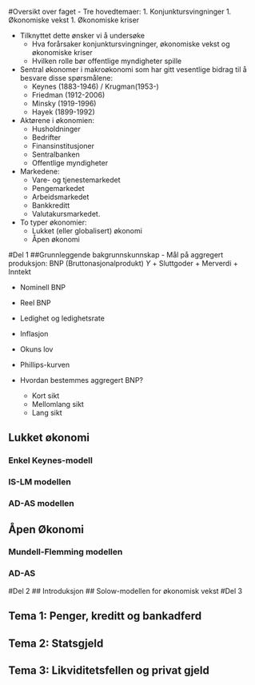 <!--
---
output:
  html_notebook:
    toc: true
    toc_depth: 3
---

-->
#Oversikt over faget
- Tre hovedtemaer: 
    1. Konjunktursvingninger
    1. Økonomiske vekst
    1. Økonomiske kriser

- Tilknyttet dette ønsker vi å undersøke
    + Hva forårsaker konjunktursvingninger, økonomiske vekst og økonomiske kriser
    + Hvilken rolle bør offentlige myndigheter spille
    
- Sentral økonomer i makroøkonomi som har gitt vesentlige bidrag til å besvare disse spørsmålene:
    + Keynes (1883-1946) / Krugman(1953-)
    + Friedman (1912-2006)
    + Minsky (1919-1996)
    + Hayek (1899-1992) 
    
- Aktørene i økonomien:
    + Husholdninger 
    + Bedrifter 
    + Finansinstitusjoner 
    + Sentralbanken 
    + Offentlige myndigheter

- Markedene: 
    + Vare- og tjenestemarkedet
    + Pengemarkedet 
    + Arbeidsmarkedet
    + Bankkreditt 
    + Valutakursmarkedet.

- To typer økonomier:
    + Lukket (eller globalisert) økonomi
    + Åpen økonomi

#Del 1
##Grunnleggende bakgrunnskunnskap
- Mål på aggregert produksjon: BNP (Bruttonasjonalprodukt) $Y$
    + Sluttgoder
    + Merverdi
    + Inntekt

- Nominell BNP

- Reel BNP

- Ledighet og ledighetsrate

- Inflasjon

- Okuns lov

- Phillips-kurven

- Hvordan bestemmes aggregert BNP?
    + Kort sikt
    + Mellomlang sikt
    + Lang sikt

## Lukket økonomi
### Enkel Keynes-modell
### IS-LM modellen
### AD-AS modellen
## Åpen Økonomi
### Mundell-Flemming modellen
### AD-AS

<!--
Del 1: Økonomiske svingninger på kort sikt
Grunnleggende bakgrunnskunnskap 
	Mål på aggregert produksjon: BNP
(1) Verdien til alle sluttgodene (varer og tjenester) som blir produsert i en bestemt tidsperiode.
(2) Summen av all merverdi for en bestemte tidsperiode.
(3) Summen av all inntekt for en bestemte tidsperiode.
	Nominell BNP (LY)
LY=PY
	Reel BNP (Y)
   Y=LY/P
	Ledighet (U) og ledighetsrate (u)
U=L-N hvor N antall i arbeid og U antall utenfor arbeid
u=U/L=(N-L)/L=N/L-1
	Inflasjon (π)
 π=ΔP/P=(P_t-P_(t-1))/P_(t-1) 
	Okuns lov:
Negativ korrelasjon mellom vekst i produksjonen (BNP) og endring i ledighetsraten. 
	Phillips-kuven:	
Negativ korrelasjon mellom endring i inflasjon og ledighetsraten.
	Hva bestemmer aggregert BNP?
	Kort sikt: Etterspørsel bestemmer produksjonen (pga. stive stive priser)
Mellomlang sikt: Tilgangen på innsatsfaktorer (arbeidskraft, teknologi og kapital) bestemmer etterspørselen.
	Lang sikt: Teknologisk framgang og kapital akkumulasjon (avhenger av sparing, befolkningsvekst (fødselsrater + nettoinnvandring)).
Likevekt i vare-  og tjenestemarkedet 
	 Aggregert etterspørsel (Z) i en lukket økonomi    
Z ≡ C+I+G 
	Hvor vi postulerer følgene adferdlikninger
C= C ̅-c(Y-T)
I =I ̅-b∙i
og likevektsbetingelsen
Y=Z
	Løser denne mhp på Y gir oss IS-likningen (kombinasjoner av i og Y som er forenlig med likevekt i varemarkedet)
Y=1/(1-c) [C ̅+cT+I ̅-b∙i+G]
	Skiftanalyse (matematisk, figur, og verbalt): Endring i ΔY som følge av en økning i  Δ ̅I 
	Matematisk 
ΔY=  1/(1-c)  Δ I ̅>0 eller (Δ Y)/(Δ I ̅ )=  1/(1-c)  >0
	Verbalt  (skisse – utenfor modellen)
Økte investeringer  økt produksjon  multiplikatoreffekt:    økt disponibel inntekt 
 økt konsum  økt produkson etc.
	Stabiliseringspolitikk: ∆G<0 
ΔY=1/(1-c) [Δ I ̅+ΔG]
Hvor vi sørger for at ΔG=Δ ̅I □(⇒)  ΔY=0 

Likevekt i pengemarkedet 
	Ser foreløpig kun på utvendige penger M=M_0 (M_1): Sedler og mynt pluss bankenes innskuddskontoer i sentralbanken. Dette nivået blir bestemt av sentralbanken.
	Etterspørsel etter penger.
M^D (Y┬((∓)),i┬((-)))  
	Likevekt i pengemarkedet: 
M/P=M^D (Y,i)
	Sentralbanken bestemmer hva som skjer i pengemarkedet ved
	Endre tilbudet av penger (vanlig tidligere) eller (2) å endre rentenivået (vanlig i dag).
IS-LM modellen for en lukket økonomi: Gode- og pengemarkedet i likevekt
	Modellen 
Y=1/(1-c) [C ̅+cT+I ̅-b∙i+G] ∶Varemarkedet
M/P=M^D (Y,i):Pengemarkedet
Grafisk tegning bestemmer her Yog i samtidig 
	Skiftanalyse (grafisk og verbalt)
Merk: P gir AS-kurven.
	Stabiliseringspolitikk (grafisk og verbalt)
Virkemidler: G,T og M/i


AD-AS modellen for en lukket økonomi: Gode, penge og arbeidsmarkedet i likevekt
	Husholdningene: Tilbyr arbeid
W=P^e F(u┬((-)),z┬((+)))
	Bedrifter: Etterspør arbeidskraft og tilbyr produktet i et marked med monopolistisk konkurranse
 Y=AN
	
P=(1+μ)W
	Ledighet
u =U/L=(L-N)/L  =1-N/L=1-Y/AL
	Kombinere dett gir oss AS-kurven (verdier av P og Y som gir likevekt i arbeidsmarkedet)
P=(1+μ) P^e F(1-Y/AL,z)
	AD-AS-modellen  
Y=1/(1-c) [C ̅+cT+I ̅-b∙i+G] ∶Varemarkedet
M/P=M^D (Y,L):Pengemarkedet
P=(1+μ) P^e F(1-Y/AL,z):Arbeidsmarkedet
Merk: P=P^e⇒Y=Y^n=u=u^n Naturlige produksjons- og ledighetsnivået,
Grafisk tegning bestemmer her P, Yog i samtidig 
	Skiftanalyse (grafisk og verbalt)
	Stabiliseringspolitikk (grafisk og verbalt)
Virkemidler: G,T og M/i
	Sentral poeng med modellen – Selvkorrigerende mekanismer:
Fleksibilitet i P og korrekte prisforventninger P^e på mellomlang sikt, fører til at økonomien går tilbake til sitt naturlige produksjons- og ledighetsnivå.  
IS-LM modellen for en åpen økonomi: Gode-, penge- og valutakursmarkedet i likevekt 
	Tre fundamentale endringer:
(1) Handel med utlandet. 
(2) Internasjonale finansmarkeder. 
(3) Fast eller flytende kurs.

Z=C+I+G+NX; 
NX = X-R*IM
CU+CA=0
CU=Driftsregnskapet: Nettoeksport, Nettofinansinntekter(aksjer og obligasjoner), Nettoverføringer
CA=Kapitalregnskapet: Nettoendringer i fordringer og gjeld ovenfor utlandet
	To stabiliseringsmål: 
(I) Intern balanse (produksjon lik naturlig produksjonsnivå).
(II) Ekstern balanse (rimelig nivå på utenlandsgjelden).
	(1) Handel med utlandet (avhenger blant annet av relative prisnivået mellom innenlandske og utenlandske varer)
Realvalutakursen: R=(EP^*)/P  
	E: Pris per enhet av utenlandsk (innenlandsk) valuta E  (1/E)
	Postulerer følgende sammenhenger for handelsbalansen
X=X(R┬((∓)),(Y^*)┬((∓)))
IM = IM(R┬((-)),Y┬((∓)))
	NX(R,Y,Y*)= X(R,Y*)-R∙IM(R,Y)
Antar at dNX/dR > 0 (men dette kan ta litt tid)
	(2) internasjonale finansmarkeder (renteparitetsbetingelsen)

(1+i_(t+1))=((1+i_(t+1)^* ) E_(t+1)^e)/(E_t)
	(3) Fast eller flytende kurs
Flytende:

E=(1+i*)/(1+i) E^e  
Fast: (troverdig  ⇒E=E^e):

	
i=i^*

	Modellen 
Y=1/(1-c+Rb_2 ) [C ̅+cT+I ̅-b∙i+G] ∶Varemarkedet.
M/P=M^D (Y,L):Pengemarkedet.

E=(1+i*)/(1+i) E^e: Flytende-kursregime.

i=i^*: Fast-kursregime.

	IS-kurven under fast og flytende kurs
Generelt fører lavere rente til høyere produksjon.
Men multiplikatoren blir mindre ved en åpen økonomi, grunnet importlekkasje.
Helningen på kurven er slakere under flytende kurs enn med fast kurs. Det skyldes at lavere rente under fast kurs fører til en depresiering av den nominelle og realvalutakursen, noe som forbedrer landets konkurranse evne og dermed fører til økt etterspørsel gjennom økt nettoeksport.
	LM modellen samme som tidligere.
	Skiftanalyse (grafisk og verbalt)
Merk: P gir AS-kurven.
	Stabiliseringspolitikk (grafisk og verbalt)
Virkemidler: G,T og M/i (Flytende) og G,T og (E) (Fast kurs)
AD-AS modellen for en åpen økonomi
	AS-kurven samme som under en lukket økonomi.
	AD-kurven er fallende ved at økt priser fører til lavere etterspørsel.
	Sentral poeng med modellen – Selvkorrigerende mekanismer:
Fleksibilitet i P og korrekte prisforventninger P^e på sikt, fører til at økonomien på sikt går tilbake til sin naturlige produksjons- og ledighetsnivå.  
-->
#Del 2
<!--
Del 2: Økonomisk vekst 
Introduksjon økonomisk vekst
	Y/L↑⇒"Høyere levestendard ⇒" "Lykke(?)" 
	Empiriske observasjoner:
Rike land: Har vokst og BNP per innbygger har konvergert. 
Fattige land: Ingen slik klar sammenheng.
	Forklaringer: 
Institusjoner, korrupsjon, sterk befolkningsvekst etc.
Solow model for økonomisk vekst 
	Hvordan forstå vekst?  Benytte Solow modellen som består av tre komponenter:
	(1)Produktfunksjonen på intensiv form
Y=F(K,AL)   F_k^'>0,F_kk^'<0,F_L^'>0, F_LL^'<0 
Konstant skalautbytte 
y=f(k) f’k>0,f’’k<0
	(2) Sparing
Lukket økonomi (uten offentlig sektor)
I=S
I=S=sY⇔I/N=sY/N=sf(k)
	(3) Kapitalakkumulasjon
Enkel utgave (uten teknologisk framgang og befolkningsvekst):
ΔK=-δ K+I 
ΔK/N=-δ K/N +I/N  
Δk=sf(k)-δk
Vanlig utgave (med teknologisk framgang, a, og befolkningsvekst, n,):
Δk=sf(k)-(δ+n+a)k
	Modellens prediksjon (bør også kunne vises grafisk):
Uavhengig av det initiale kapitalnivået vil økonomien på sikt konvergere mot en steady state:
sf(k^ss )=(δ+n+a) k^ss
y^ss=f(k^ss)
I den enkle versjonen vil veksten i produksjonen (BNP) våre lik null.
I den vanlige versjonen vil veksten i produksjonen (BNP) våre lik befolkningsveksten pluss teknologiveksten. 

	Skiftanalyse (bør også kunne vises grafisk)
Økt sparing vil gi en ny og høyere steady state.
Befolkningsvekst (fødselsrater + nettoinnvandring)) vil gi en ny og lavere steady state.
-->
## Introduksjon
## Solow-modellen for økonomisk vekst
#Del 3
<!--
Del 3: Økonomiske kriser
Tema 1: Penger, kreditt og bankadferd
Pengens funksjoner 
	Penger som gjeld
Utvendige penger (M0(M1)): 
Skapt av sentralbanken og består av sedler, mynt pluss forretningsbankenes innskuddskontoer i sentralbanken. 

Innvendige penger(M1(M2)-M0(M1)) : 
Skapt av bankene ved at de krediterer sine innskuddskontoer.
Tre arketyper for banksystemets forskjellige utforminger 
	System 1: Lånebasert økonomi 
Problemer:
Uelastisk kredittilbud.
Kostnader ved å flytte reserver mellom forretningsbankene.

	System 2: Fraksjonsbasert bankvirksomhet uten sentralbank
Problemer:
Åpne for løp på bankene.
Kostnader ved å flytte reserver mellom forretningsbankene.

	System 3: Fraksjonsbasert bankvirksomhet med sentralbank og fiat penger
Problemer:
Systemrisiko.
Vilkårlig omfordeling av formue.
Banker og systemrisiko  
	Bloos rule: Innskuddsgaranti gjør det mer lønnsomt å velge prosjekter med unødvendig 
Dersom alle banker går får en slik løsning  Systemrisiko.
	Høyere egenkapitalkrav til bankene vil føre (1)Lavere forventede utbetalinger ved systemrisiko (2) Gradvis substitusjon over fra forretningsmodeller med overdreven risiko. 
Tema 2: Statsgjeld
Konsolidert budsjettbetingelse for offentlig sektor
Offentlig sektor
B_t^f=(1+i_(t-1) ) B_(t-1)^f+(G_t-T_t )-SNG_t    
Sentralbanken
i_(t-1) B_(t-1)^m  +∆B_t^m=∆M_t+SNG_t
Statsgjeld
B_t=B_t^f-B_t^m
	Ved å kombinere uttrykkene ovenfor får vi den konsoliderte budsjettbetingelsen for offentlig sektor

B_t=(1+i_(t-1 ) ) B_t+(G_t-T_t )-ΔM_t

Dynamikken i statsgjelden over tid
	Ved null inflasjon og  i_t=r_t og ΔM_t=0, kan uttrykket ovenfor skrives som 

B_t/Y_t =((G_t-T_t))/Y_t +  B_(t-1)/Y_(t-1) (1+r-g)
	Grafisk analyse for fire tifeller:
Viktigst:  
(1+r-g)>1 og  (i) (G_t-T_t)>0  og (ii) (G_t-T_t)<0 
Mindre viktig:
 (1+r-g)<1 og  (iii) (G_t-T_t)>0  og (iv) (G_t-T_t)<0
Mulig tiltak for å forhindre en statsgjeldskrise
	Kutte i primærbudsjettet (øke T eller redusere G)
	Mislighold
	Inflasjon ( man må gjøre sentralbanken mindre uavhengig)
Tema 3: Likviditetsfellen og privat gjeld
Hva er likviditetsfellen?
	Sitasjon hvor pengepolitikken ikke lengre kan påvirke realøkonomien på en ekspansiv måte: Kortsiktig nominell rente er (nær) lik null.
	Beskrevet først av Keynes i “General Theory” på 1930-tallet. Men blitt aktualisert etter den globale finanskrisen

Hvordan havner man i en likviditetsfelle?
	Case 1: Demografiske endringer (Krugman, 1998) ⇒Δ ̅C<0 (eks. spare mere til alderdommen)

ΔY=1/((1-c(1-t)) (Δ ̅C)<0
Likviditetsfelle dersom rentereduksjonen ikke klarer å veie opp for nedgangen i konsumet som er en følge av de demografiske endringene: 
(Δ C ̅-b∙Δ i^0)<0
⇒ΔY=1/((1-c(1-t))(Δ C ̅-b∙Δ i^0)<0


	Case 2: Privat gjeldsreduksjon (Krugman og EggertsSon, 2012)⇒ΔD^b<0 (Minsky moment)


ΔY=1/((1-¯c(1-t)) (θ∙Δ ̅D^b )<0
Likviditetsfelle dersom rentereduksjonen ikke klarer å veie opp for nedgangen i konsumet som er en følge av gjeldsreduksjonen:
 (θ∙Δ D^b-¯b  ∙Δ i^0)<0
⇒ΔY=1/((1-¯c  (1-t))(θ∙Δ D^b-b∙Δ i^0)<0

	Likviditetsfelle  Y<Y^n T=tY   går ned. Redusert BNP og redusert skatter  B_t/Y_t øker. Gitt at sentralbanken ikke gis muligheten til å øke pengemengden for å kjøpe statsobligasjoner, vil en overgang til en likviditetsfelle lett kunne smitte over i en statsgjeldskrise.  
Hvordan komme ut av en likviditetsfelle?
	Den lukkede økonomi modellen forteller oss at finanspolitikken kan betraktes som en gratis lunsj:
	Vil kunne lukke produksjonsgapet.
	Vil stabilisere prisene
	Rentekostnader ved å gjøre dette vil være (tilnærmet) lik null. 
	For en åpen økonomi er ikke situasjonen like enkel.  Dette vil bli forklart nærmere under forelesningen om krisen i eurosonen. 

#Krisen i Eurosonen 
-->



## Tema 1: Penger, kreditt og bankadferd
## Tema 2: Statsgjeld
## Tema 3: Likviditetsfellen og privat gjeld

<!--
[![Alt text](https://img.youtube.com/vi/XZ7hE4lQAYs/0.jpg)](https://www.youtube.com/watch?v=XZ7hE4lQAYs)
-->




